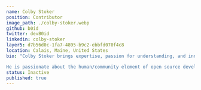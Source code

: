 ---
name: Colby Stoker
position: Contributor
image_path: ./colby-stoker.webp
github: b0id
twitter: devB0id
linkedin: colby-stoker
layer5: d7b56d0c-1fa7-4895-b9c2-ebbfd070f4c8
location: Calais, Maine, United States
bio: "Colby Stoker brings expertise, passion for understanding, and innovation to every project. With over a decade of experience in Linux system administration and a passion for open-source technology, he has developed a knack for managing complex variable environments through feedback-regulation cycles. He approaches challenges willingly, continuously improves his performance with an eagerness to understand and increase efficiency. He appreciates thorough technical documentation.

He is passionate about the human/community element of open source development. His languages of choice are Rust, Go, and Lua. He holds a Bachelor of Science from Texas Tech University."
status: Inactive
published: true
---

